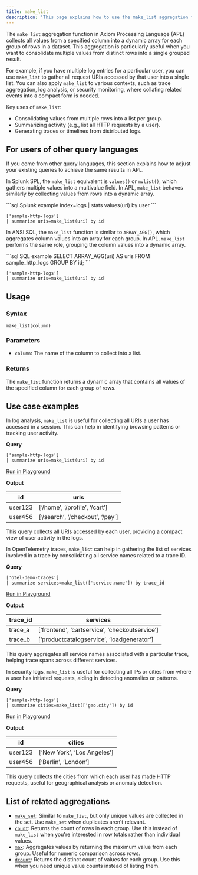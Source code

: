```yaml
---
title: make_list
description: 'This page explains how to use the make_list aggregation function in APL.'
---
```


The `make_list` aggregation function in Axiom Processing Language (APL) collects all values from a specified column into a dynamic array for each group of rows in a dataset. This aggregation is particularly useful when you want to consolidate multiple values from distinct rows into a single grouped result. 

For example, if you have multiple log entries for a particular user, you can use `make_list` to gather all request URIs accessed by that user into a single list. You can also apply `make_list` to various contexts, such as trace aggregation, log analysis, or security monitoring, where collating related events into a compact form is needed.

Key uses of `make_list`:

- Consolidating values from multiple rows into a list per group.
- Summarizing activity (e.g., list all HTTP requests by a user).
- Generating traces or timelines from distributed logs.

## For users of other query languages

If you come from other query languages, this section explains how to adjust your existing queries to achieve the same results in APL.

<AccordionGroup>
<Accordion title="Splunk SPL users">

In Splunk SPL, the `make_list` equivalent is `values()` or `mvlist()`, which gathers multiple values into a multivalue field. In APL, `make_list` behaves similarly by collecting values from rows into a dynamic array.

<CodeGroup>
```sql Splunk example
index=logs | stats values(uri) by user
```

```kusto APL equivalent
['sample-http-logs']
| summarize uris=make_list(uri) by id
```
</CodeGroup>

</Accordion>
<Accordion title="ANSI SQL users">

In ANSI SQL, the `make_list` function is similar to `ARRAY_AGG()`, which aggregates column values into an array for each group. In APL, `make_list` performs the same role, grouping the column values into a dynamic array.

<CodeGroup>
```sql SQL example
SELECT ARRAY_AGG(uri) AS uris FROM sample_http_logs GROUP BY id;
```

```kusto APL equivalent
['sample-http-logs']
| summarize uris=make_list(uri) by id
```
</CodeGroup>

</Accordion>
</AccordionGroup>

## Usage

### Syntax

```kusto
make_list(column)
```

### Parameters

- `column`: The name of the column to collect into a list.

### Returns

The `make_list` function returns a dynamic array that contains all values of the specified column for each group of rows.

## Use case examples

<Tabs>
<Tab title="Log analysis">

In log analysis, `make_list` is useful for collecting all URIs a user has accessed in a session. This can help in identifying browsing patterns or tracking user activity.

**Query**

```kusto
['sample-http-logs']
| summarize uris=make_list(uri) by id
```

[Run in Playground](https://play.axiom.co/axiom-play-qf1k/explorer?initForm=%7B%22apl%22%3A%22%5B%27sample-http-logs%27%5D%20%7C%20summarize%20uris%3Dmake_list%28uri%29%20by%20id%22%7D)

**Output**

| id       | uris                             |
|----------|----------------------------------|
| user123  | [‘/home’, ‘/profile’, ‘/cart’]   |
| user456  | [‘/search’, ‘/checkout’, ‘/pay’] |

This query collects all URIs accessed by each user, providing a compact view of user activity in the logs.

</Tab>

<Tab title="OpenTelemetry traces">

In OpenTelemetry traces, `make_list` can help in gathering the list of services involved in a trace by consolidating all service names related to a trace ID.

**Query**

```kusto
['otel-demo-traces']
| summarize services=make_list(['service.name']) by trace_id
```

[Run in Playground](https://play.axiom.co/axiom-play-qf1k/explorer?initForm=%7B%22apl%22%3A%22%5B%27otel-demo-traces%27%5D%20%7C%20summarize%20services%3Dmake_list%28%5B%27service.name%27%5D%29%20by%20trace_id%22%7D)

**Output**

| trace_id          | services                                       |
|-------------------|------------------------------------------------|
| trace_a           | [‘frontend’, ‘cartservice’, ‘checkoutservice’]  |
| trace_b           | [‘productcatalogservice’, ‘loadgenerator’]      |

This query aggregates all service names associated with a particular trace, helping trace spans across different services.

</Tab>

<Tab title="Security logs">

In security logs, `make_list` is useful for collecting all IPs or cities from where a user has initiated requests, aiding in detecting anomalies or patterns.

**Query**

```kusto
['sample-http-logs']
| summarize cities=make_list(['geo.city']) by id
```

[Run in Playground](https://play.axiom.co/axiom-play-qf1k/explorer?initForm=%7B%22apl%22%3A%22%5B%27sample-http-logs%27%5D%20%7C%20summarize%20cities%3Dmake_list%28%5B%27geo.city%27%5D%29%20by%20id%22%7D)

**Output**

| id       | cities                         |
|----------|--------------------------------|
| user123  | [‘New York’, ‘Los Angeles’]     |
| user456  | [‘Berlin’, ‘London’]            |

This query collects the cities from which each user has made HTTP requests, useful for geographical analysis or anomaly detection.

</Tab>
</Tabs>

## List of related aggregations

- [`make_set`](/apl/aggregation-function/make_set): Similar to `make_list`, but only unique values are collected in the set. Use `make_set` when duplicates aren’t relevant.
- [`count`](/apl/aggregation-function/count): Returns the count of rows in each group. Use this instead of `make_list` when you're interested in row totals rather than individual values.
- [`max`](/apl/aggregation-function/max): Aggregates values by returning the maximum value from each group. Useful for numeric comparison across rows.
- [`dcount`](/apl/aggregation-function/dcount): Returns the distinct count of values for each group. Use this when you need unique value counts instead of listing them.